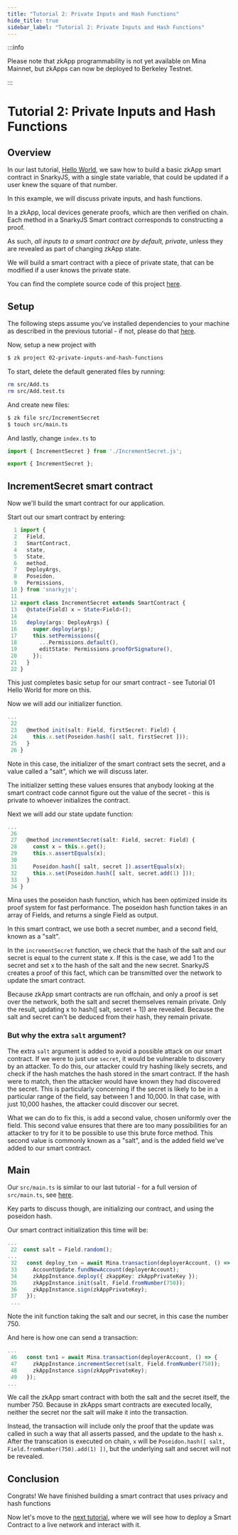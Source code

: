 ```yaml
---
title: "Tutorial 2: Private Inputs and Hash Functions"
hide_title: true
sidebar_label: "Tutorial 2: Private Inputs and Hash Functions"
---
```


:::info

Please note that zkApp programmability is not yet available on Mina Mainnet, but
zkApps can now be deployed to Berkeley Testnet.

:::

# Tutorial 2: Private Inputs and Hash Functions

## Overview

In our last tutorial, [Hello World](hello-world), we saw how to build a basic zkApp smart contract in SnarkyJS, with a single state variable, that could be updated if a user knew the square of that number.

In this example, we will discuss private inputs, and hash functions.

In a zkApp, local devices generate proofs, which are then verified on chain. Each method in a SnarkyJS Smart contract corresponds to constructing a proof.

As such, *all inputs to a smart contract are by default, private*, unless they are revealed as part of changing zkApp state.

We will build a smart contract with a piece of private state, that can be modified if a user knows the private state.

You can find the complete source code of this project [here](https://github.com/es92/zkApp-examples/tree/main/02-private-inputs-and-hash-functions).

## Setup

The following steps assume you've installed dependencies to your machine as described in the previous tutorial - if not, please do that [here](hello-world).

Now, setup a new project with 
```sh
$ zk project 02-private-inputs-and-hash-functions
```


To start, delete the default generated files by running:

```sh
rm src/Add.ts
rm src/Add.test.ts
```

And create new files:

```sh
$ zk file src/IncrementSecret
$ touch src/main.ts
```

And lastly, change `index.ts` to 
```ts
import { IncrementSecret } from './IncrementSecret.js';

export { IncrementSecret };
```

## IncrementSecret smart contract

Now we'll build the smart contract for our application.

Start out our smart contract by entering:

```ts
  1 import {
  2   Field,
  3   SmartContract,
  4   state,
  5   State,
  6   method,
  7   DeployArgs,
  8   Poseidon,
  9   Permissions,
 10 } from 'snarkyjs';
 11
 12 export class IncrementSecret extends SmartContract {
 13   @state(Field) x = State<Field>();
 14
 15   deploy(args: DeployArgs) {
 16     super.deploy(args);
 17     this.setPermissions({
 18       ...Permissions.default(),
 19       editState: Permissions.proofOrSignature(),
 20     });
 21   }
 22 }
```

This just completes basic setup for our smart contract - see Tutorial 01 Hello World for more on this.

Now we will add our initializer function.

```ts
...
 22
 23   @method init(salt: Field, firstSecret: Field) {
 24     this.x.set(Poseidon.hash([ salt, firstSecret ]));
 25   }
 26 }
```

Note in this case, the initializer of the smart contract sets the secret, and a value called a "salt", which we will discuss later. 

The initializer setting these values ensures that anybody looking at the smart contract code cannot figure out the value of the secret - this is private to whoever initializes the contract.

Next we will add our state update function:
```ts
...
 26
 27   @method incrementSecret(salt: Field, secret: Field) {
 28     const x = this.x.get();
 29     this.x.assertEquals(x);
 30
 31     Poseidon.hash([ salt, secret ]).assertEquals(x);
 32     this.x.set(Poseidon.hash([ salt, secret.add(1) ]));
 33   }
 34 }
 ```

Mina uses the poseidon hash function, which has been optimized inside its proof system for fast performance. The poseidon hash function takes in an array of Fields, and returns a single Field as output.

In this smart contract, we use both a secret number, and a second field, known as a "salt".

In the `incrementSecret` function, we check that the hash of the salt and our secret is equal to the current state x. If this is the case, we add 1 to the secret and set x to the hash of the salt and the new secret. SnarkyJS creates a proof of this fact, which can be transmitted over the network to update the smart contract.

Because zkApp smart contracts are run offchain, and only a proof is set over the network, both the salt and secret themselves remain private. Only the result, updating x to hash([ salt, secret + 1]) are revealed. Because the salt and secret can't be deduced from their hash, they remain private.

### But why the extra `salt` argument?

The extra `salt` argument is added to avoid a possible attack on our smart contract. If we were to just use `secret`, it would be vulnerable to discovery by an attacker. To do this, our attacker could try hashing likely secrets, and check if the hash matches the hash stored in the smart contract. If the hash were to match, then the attacker would have known they had discovered the secret. This is particularly concerning if the secret is likely to be in a particular range of the field, say between 1 and 10,000. In that case, with just 10,000 hashes, the attacker could discover our secret.

What we can do to fix this, is add a second value, chosen uniformly over the field. This second value ensures that there are too many possibilities for an attacker to try for it to be possible to use this brute force method. This second value is commonly known as a "salt", and is the added field we've added to our smart contract.

## Main

Our `src/main.ts` is similar to our last tutorial - for a full version of `src/main.ts`, see [here](https://github.com/es92/zkApp-examples/blob/main/02-private-inputs-and-hash-functions/src/main.ts).

Key parts to discuss though, are initializing our contract, and using the poseidon hash.

Our smart contract initialization this time will be:
```ts
...
 22  const salt = Field.random();
...
 32   const deploy_txn = await Mina.transaction(deployerAccount, () => {
 33     AccountUpdate.fundNewAccount(deployerAccount);
 34     zkAppInstance.deploy({ zkappKey: zkAppPrivateKey });
 35     zkAppInstance.init(salt, Field.fromNumber(750));
 36     zkAppInstance.sign(zkAppPrivateKey);
 37   });
 ...
```

Note the init function taking the salt and our secret, in this case the number 750.

And here is how one can send a transaction:
```ts
...
 46   const txn1 = await Mina.transaction(deployerAccount, () => {
 47     zkAppInstance.incrementSecret(salt, Field.fromNumber(750));
 48     zkAppInstance.sign(zkAppPrivateKey);
 49   });
...
```

We call the zkApp smart contract with both the salt and the secret itself, the number 750. Because in zkApps smart contracts are executed locally, neither the secret nor the salt will make it into the transaction. 

Instead, the transaction will include only the proof that the update was called in such a way that all asserts passed, and the update to the hash `x`. After the transcation is executed on chain, `x` will be `Poseidon.hash([ salt, Field.fromNumber(750).add(1) ])`, but the underlying salt and secret will not be revealed.

## Conclusion

Congrats! We have finished building a smart contract that uses privacy and hash functions

Now let's move to the [next tutorial](deploying-to-a-network), where we will see how to deploy a Smart Contract to a live network and interact with it.
